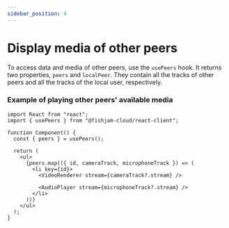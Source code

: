 ```yaml
---
sidebar_position: 4
---
```


# Display media of other peers

To access data and media of other peers, use the `usePeers` hook.
It returns two properties, `peers` and `localPeer`.
They contain all the tracks of other peers and all the tracks of the local user, respectively.

### Example of playing other peers' available media

```tsx
import React from "react";
import { usePeers } from "@fishjam-cloud/react-client";

function Component() {
  const { peers } = usePeers();

  return (
    <ul>
      {peers.map(({ id, cameraTrack, microphoneTrack }) => (
        <li key={id}>
          <VideoRenderer stream={cameraTrack?.stream} />

          <AudioPlayer stream={microphoneTrack?.stream} />
        </li>
      ))}
    </ul>
  );
}
```
